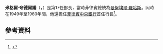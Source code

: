 {{Infobox officeholder
|name          = Miguel Cuaderno, Sr.
|image         =
|imagesize     =
|office        = 第1任[[菲律宾中央银行|菲律宾中央银行]]行長
|term_start    = 1949年1月2日
|term_end      = 1960年
|president = [[埃爾皮迪奧·基里諾|埃爾皮迪奧·基里諾]] <br/> [[拉蒙·麥格塞塞|拉蒙·麥格塞塞]] <br/> [[卡洛斯·加西亞|卡洛斯·加西亞]]
|predecessor   = 首任
|successor     = Andres Castillo
|office1        = 第17任{{tsl|en|Department of Finance|菲律賓財務部}}部長
|term_start1    = 1946年11月25日
|term_end1      = 1949年1月2日
|president1 = [[曼努埃爾·羅哈斯_(菲律賓)|曼努埃爾·羅哈斯]] <br/> [[埃爾皮迪奧·基里諾|埃爾皮迪奧·基里諾]]
|predecessor1   = [[埃爾皮迪奧·基里諾|埃爾皮迪奧·基里諾]]
|successor1     = {{tsl|en|Jaime Hernandez||Jaime Hernandez}}
|-
|birth_name    = {{birth date|1890|12|12}}
|birth_date    = [[菲律宾都督府|菲律宾都督府]][[马尼拉|马尼拉]]
|birth_place   = 
|death_date    = {{death date and age|1975|1|14|1890|12|12}}
|death_place   = [[菲律宾|菲律宾]]
|nationality   =
|profession    = Banker, politician
|signature     =
}}

'''米格爾·夸德爾諾'''（{{lang-en|Miguel Cuaderno, Sr.}}，{{bd|1890年|12月12日|1975年|1月14日}}）是第17任{{link-en|菲律賓財務部|Department of Finance (Philippines)}}部長，當時菲律賓總統為[[曼努埃爾·羅哈斯_(菲律賓)|曼努埃爾·羅哈斯]]。同時在1949年至1960年間，他還擔任[[菲律賓中央銀行|菲律賓中央銀行]]首任行長<ref>{{cite web|title=Central Bank Governors|url=http://www.bsp.gov.ph/about/governance_pastgov.asp|publisher=[[菲律宾中央银行|Bangko Sentral ng Pilipinas]]|accessdate=August 29, 2011|archive-date=2019-05-03|archive-url=https://web.archive.org/web/20190503114249/http://www.bsp.gov.ph/about/governance_pastgov.asp|dead-url=no}}</ref>。

== 參考資料 ==
{{reflist}}